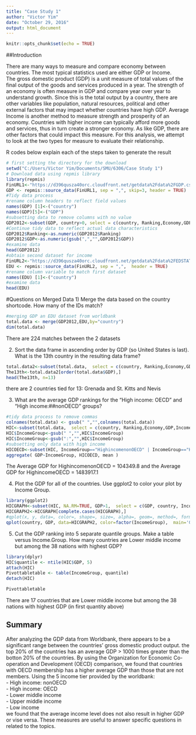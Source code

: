 ---
title: "Case Study 1"
author: "Victor Yim"
date: "October 29, 2016"
output: html_document
---

```{r setup, include=FALSE}
knitr::opts_chunk$set(echo = TRUE)
```

##Introduction


There are many ways to measure and compare economy between countries. The most typical statistics used are either GDP or Income.  
The gross domestic product (GDP) is a unit measure of total values of the final output of the goods and services produced in a year.  The strength of an economy is often measure in GDP and compare year over year to understand growth.  Since this is the total output by a country, there are other variables like population, natural resources, political and other external factors that may impact whether countries have high GDP. 
Average Income is another method to measure strength and prosperity of an economy.  Countries with higher income can typically afford more goods and services, thus in turn create a stronger economy.   As like GDP, there are other factors that could impact this measure.
For this analysis, we attempt to look at the two types for measure to evaluate their relationship.



R codes below explain each of the steps taken to generate the result

```{r cars}
# first setting the directory for the download
setwd("C:/Users/Victor Yim/Documents/SMU/6306/Case Study 1")
# Download data using repmis library
library(repmis)
FinURL1<-"https://d396qusza40orc.cloudfront.net/getdata%2Fdata%2FGDP.csv"
GDP <- repmis::source_data(FinURL1, sep = ",", skip=3, header = TRUE)
#Tidy data process
#rename column headers to reflect field values
names(GDP) [1]<-("country")
names(GDP)[5]<-("GDP")
#subsetting data to remove columns with no value
GDP2012<-subset(GDP, country>0, select = c(country, Ranking,Economy,GDP))
#Continue tidy data to reflect actual data characteristics
GDP2012$Ranking<-as.numeric(GDP2012$Ranking)
GDP2012$GDP<-as.numeric(gsub(",","",GDP2012$GDP))
#examine data
head(GDP2012)
#obtain second dataset for income
FinURL2<-"https://d396qusza40orc.cloudfront.net/getdata%2Fdata%2FEDSTATS_Country.csv"
EDU <- repmis::source_data(FinURL2, sep = ",",  header = TRUE)
#rename column variable to match first dataset
names(EDU) [1]<-("country")
#examine data
head(EDU)

```

#Questions on Merged Data
1) Merge the data based on the country shortcode. How many of the IDs match?

```{r}
#merging GDP an EDU dataset from worldbank
total.data <- merge(GDP2012,EDU,by="country")
dim(total.data)
```

There are 224 matches between the 2 datasets

2) Sort the data frame in ascending order by GDP (so United States is last). What is the 13th country in the resulting data frame?



```{r}
total.data2<-subset(total.data,  select = c(country, Ranking,Economy,GDP))
The13th<-total.data2[order(total.data$GDP),]
head(The13th, n=13)
```
there are 2 countries tied for 13:  Grenada and St. Kitts and Nevis


3) What are the average GDP rankings for the "High income: OECD" and "High income:##nonOECD" groups?

```{r}
#tidy data process to remove commas
colnames(total.data) <- gsub(" ","",colnames(total.data))
HIC<-subset(total.data,  select = c(country, Ranking,Economy,GDP,IncomeGroup))
HIC$IncomeGroup<-gsub(" ","",HIC$IncomeGroup)
HIC$IncomeGroup<-gsub(":","",HIC$IncomeGroup)
#subsetting only data with high income
HICOECD<-subset(HIC, IncomeGroup=="HighincomenonOECD" | IncomeGroup=="HighincomeOECD" , NA.RM=TRUE,  select = c(GDP, country, IncomeGroup))
aggregate( GDP~IncomeGroup, HICOECD, mean )

```
The Average GDP for HighincomenonOECD = 104349.8 and the Average GDP for HighincomeOECD  = 1483917.1

4) Plot the GDP for all of the countries. Use ggplot2 to color your plot by Income Group.

```{r}
library(ggplot2)
HICGRAPH<-subset(HIC, NA.RM=TRUE, GDP>1,  select = c(GDP, country, IncomeGroup))
HICGRAPH2<-HICGRAPH[complete.cases(HICGRAPH),]
#qplot(x, y, data=, color=, shape=, size=, alpha=, geom=, method=, formula=, facets=, xlim=, ylim= xlab=, ylab=, main=, sub=)
qplot(country, GDP, data=HICGRAPH2, color=factor(IncomeGroup),  main='GDP by Country')

```

5) Cut the GDP ranking into 5 separate quantile groups. Make a table versus Income.Group.
How many countries are Lower middle income but among the 38 nations with highest
GDP?

```{r}
library(dplyr)
HIC$quantile <- ntile(HIC$GDP, 5) 
attach(HIC)
Pivottabletable <- table(IncomeGroup, quantile)
detach(HIC)

Pivottabletable
```

There are 17 countries that are Lower middle income but among the 38 nations with highest GDP (in first quantity above)


## Summary
After analyzing the GDP data from Worldbank, there appears to be a significant range between the countries' gross domestic product output. the top 20% of the countries has an average GDP > 1000 times greater than the botton 20% of the countries.
By using the Organization for Economic Co-operation and Development (OECD) comparison,  we  found that countries with OECD membership has a higher average GDP than those that are not members.
Using the 5 income tier provided by the worldbank:   
- High income: nonOECD  
- High income: OECD  
- Lower middle income  
- Upper middle income  
- Low income  
we found that the average income level does not also result in higher GDP or vise versa.   These measures are useful to answer specific questions in related to the topics.  

